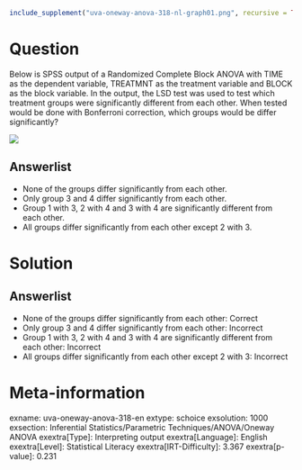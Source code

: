 ```r
include_supplement("uva-oneway-anova-318-nl-graph01.png", recursive = TRUE)
```

Question
========

Below is SPSS output of a Randomized Complete Block ANOVA with TIME as the dependent variable, TREATMNT as the treatment variable and BLOCK as the block variable. In the output, the LSD test was used to test which treatment groups were significantly different from each other. When tested would be done with Bonferroni correction, which groups would be differ significantly?

![](uva-oneway-anova-318-nl-graph01.png)

Answerlist
----------

* None of the groups differ significantly from each other.
* Only group 3 and 4 differ significantly from each other.
* Group 1 with 3, 2 with 4 and 3 with 4 are significantly different from each other.
* All groups differ significantly from each other except 2 with 3.

Solution
========

Answerlist
----------

* None of the groups differ significantly from each other: Correct
* Only group 3 and 4 differ significantly from each other: Incorrect
* Group 1 with 3, 2 with 4 and 3 with 4 are significantly different from each other: Incorrect
* All groups differ significantly from each other except 2 with 3: Incorrect

Meta-information
================
exname: uva-oneway-anova-318-en
extype: schoice
exsolution: 1000
exsection: Inferential Statistics/Parametric Techniques/ANOVA/Oneway ANOVA
exextra[Type]: Interpreting output
exextra[Language]: English
exextra[Level]: Statistical Literacy
exextra[IRT-Difficulty]: 3.367
exextra[p-value]: 0.231
